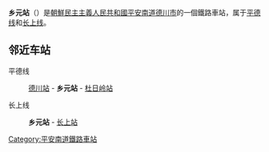 {{朝鮮半島車站資訊
|公司色 = blue
|文字色 = 
|站名 = 乡元站
|圖片 = 
|pxl = 
|圖片說明 =
|前一站1 = [[德川站_(平安南道)|德川]]
|前一站距離1 = 
|後一站距離1 = 
|後一站1 = [[杜日岭站|杜日岭]]
|所屬路線1 = [[平德线|平德线]]
|距離1 = 
|起點站1 = [[平壤站|平壤]]
|前一站2 = 
|前一站距離2 = 
|後一站距離2 = 1.9
|後一站2 = [[长上站|长上]]
|所屬路線2 = [[长上线|长上线]]
|距離2 = 0.0
|起點站2 = 乡元
|諺文 = 향원역
|朝鮮漢字 = 鄕元驛
|文觀部式 = Hyang'won-yeok
|馬-賴式 = Hyang'wŏn-yŏk
|副站名 = 
|車站編號 = 
|停站路線數 = 
|所屬公司 = [[朝鮮民主主義人民共和國鐵道省|朝鮮民主主義人民共和國鐵道省]]
|所在地 =[[平安南道|平安南道]][[德川市|德川市]]
|車站構造 = 地面车站
|月台配置 = 
|啟用年月日 =
|廢站年月日 = 
|上下車人次 = 
|統計年度 = 
|轉車 = 
|備註 = 
|全寬備註 = 
}}

'''乡元站'''（{{lang-ko|향원역}}）是[[朝鮮民主主義人民共和國|朝鮮民主主義人民共和國]][[平安南道|平安南道]][[德川市|德川市]]的一個鐵路車站，属于[[平德线|平德线]]和[[长上线|长上线]]。

==邻近车站==
平德线
:[[德川站_(平安南道)|德川站]] - '''乡元站''' - [[杜日岭站|杜日岭站]]
长上线
:'''乡元站''' - [[长上站|长上站]]

{{朝鲜铁路小作品}}

{{平德线}}
{{长上线}}

[[Category:平安南道鐵路車站|Category:平安南道鐵路車站]]